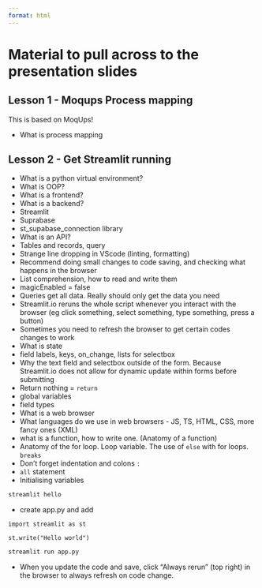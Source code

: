 ```yaml
---
format: html
---
```


# Material to pull across to the presentation slides

## Lesson 1 - Moqups Process mapping

This is based on MoqUps!

* What is process mapping

## Lesson 2 - Get Streamlit running

* What is a python virtual environment?
* What is OOP?
* What is a frontend?
* What is a backend?
* Streamlit
* Suprabase
* st_supabase_connection library
* What is an API?
* Tables and records, query
* Strange line dropping in VScode (linting, formatting)
* Recommend doing small changes to code saving, and checking what happens in the browser
* List comprehension, how to read and write them
* magicEnabled = false
* Queries get all data. Really should only get the data you need
* Streamlit.io reruns the whole script whenever you interact with the browser (eg click something, select something, type something, press a button)
* Sometimes you need to refresh the browser to get certain codes changes to work
* What is state
* field labels, keys, on_change, lists for selectbox
* Why the text field and selectbox outside of the form. Because Streamlit.io does not allow for dynamic update within forms before submitting
* Return nothing = `return`
* global variables
* field types
* What is a web browser
* What languages do we use in web browsers - JS, TS, HTML, CSS, more fancy ones (XML)
* what is a function, how to write one. (Anatomy of a function)
* Anatomy of the for loop. Loop variable. The use of `else` with for loops. `breaks`
* Don't forget indentation and colons `:`
* `all` statement
* Initialising variables

```.bash
streamlit hello
```

* create app.py and add

```.python
import streamlit as st

st.write("Hello world")
```

```.bash
streamlit run app.py
```

* When you update the code and save, click "Always rerun" (top right) in the browser to always refresh on code change.

```.python

```

```.bash

```